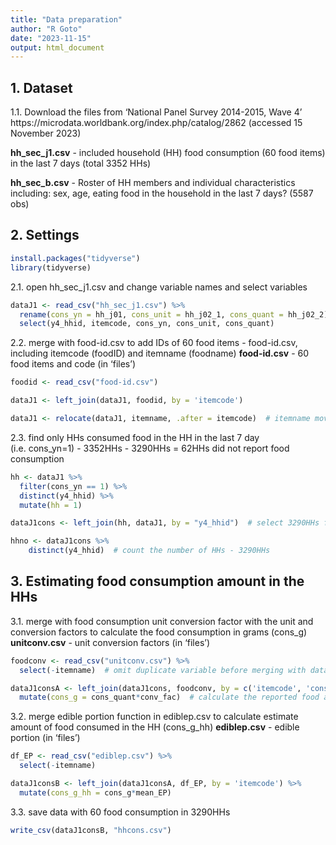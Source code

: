 ---
title: "Data preparation"
author: "R Goto"
date: "2023-11-15"
output: html_document
---

## 1. Dataset

1.1. Download the files from 'National Panel Survey 2014-2015, Wave 4'
https://microdata.worldbank.org/index.php/catalog/2862
(accessed 15 November 2023)

**hh_sec_j1.csv** - included household (HH) food consumption (60 food items) in the last 7 days (total 3352 HHs)

**hh_sec_b.csv** - Roster of HH members and individual characteristics including: sex, age, eating food in the household in the last 7 days? (5587 obs)

## 2. Settings

```{r eval=FALSE}
install.packages("tidyverse")
library(tidyverse)
```

2.1. open hh_sec_j1.csv and change variable names and select variables
```{r eval=FALSE}
dataJ1 <- read_csv("hh_sec_j1.csv") %>%
  rename(cons_yn = hh_j01, cons_unit = hh_j02_1, cons_quant = hh_j02_2) %>%
  select(y4_hhid, itemcode, cons_yn, cons_unit, cons_quant)
```

2.2. merge with food-id.csv to add IDs of 60 food items 
- food-id.csv, including itemcode (foodID) and itemname (foodname)
**food-id.csv** - 60 food items and code (in 'files')
```{r eval=FALSE}
foodid <- read_csv("food-id.csv")

dataJ1 <- left_join(dataJ1, foodid, by = 'itemcode')

dataJ1 <- relocate(dataJ1, itemname, .after = itemcode)  # itemname moves after itemcode
```

2.3. find only HHs consumed food in the HH in the last 7 day (i.e. cons_yn=1)
- 3352HHs - 3290HHs = 62HHs did not report food consumption
```{r eval=FALSE}
hh <- dataJ1 %>% 
  filter(cons_yn == 1) %>% 
  distinct(y4_hhid) %>% 
  mutate(hh = 1)

dataJ1cons <- left_join(hh, dataJ1, by = "y4_hhid")  # select 3290HHs for analysis

hhno <- dataJ1cons %>% 
    distinct(y4_hhid)  # count the number of HHs - 3290HHs
```

## 3. Estimating food consumption amount in the HHs

3.1. merge with food consumption unit conversion factor with the unit and conversion factors to calculate the food consumption in grams (cons_g)
**unitconv.csv** - unit conversion factors (in 'files')
```{r eval=FALSE}
foodconv <- read_csv("unitconv.csv") %>% 
  select(-itemname)  # omit duplicate variable before merging with dataJ1cons

dataJ1consA <- left_join(dataJ1cons, foodconv, by = c('itemcode', 'cons_unit')) %>% 
  mutate(cons_g = cons_quant*conv_fac)  # calculate the reported food amount in grams (cons_g)
```

3.2. merge edible portion function in ediblep.csv to calculate estimate amount of food consumed in the HH (cons_g_hh)
**ediblep.csv** - edible portion (in 'files')
```{r eval=FALSE}
df_EP <- read_csv("ediblep.csv") %>% 
  select(-itemname)

dataJ1consB <- left_join(dataJ1consA, df_EP, by = 'itemcode') %>% 
  mutate(cons_g_hh = cons_g*mean_EP)
```

3.3. save data with 60 food consumption in 3290HHs
```{r eval=FALSE}
write_csv(dataJ1consB, "hhcons.csv")
```




